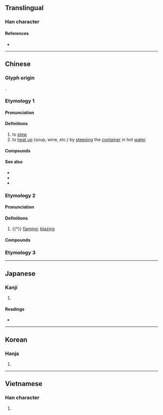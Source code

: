 {{also|炖}}
{{character info/new}}
==Translingual==

===Han character===
{{Han char|rn=86|rad=火|as=12|sn=16|four=98840|canj=FYDK|ids=⿰火敦}}

====References====
* {{Han ref|kx=0682.150|dkj=19403|dj=1094.110|hdz=32236.060|uh=71C9|ud=29129|bh=BF4C|bd=48972}}

----

==Chinese==

===Glyph origin===
{{Han etym}}
{{Han compound|火|敦|ls=psc|c1=s|c2=p}}.

===Etymology 1===
{{zh-forms|s=炖|t2=炖}}

====Pronunciation====
{{zh-pron
|m=dùn
|m-s=den4
|c=dan6,deon6
|c-t=un5
|h=pfs=tûn
|md=dông
|mn=tūn
|mn-t=dung6
|w=2ten
|mc=
|oc=1
|cat=v
}}

====Definitions====
{{zh-hanzi}}

# to [[stew]]
# to [[heat up]] (soup, wine, etc.) by [[steep]]ing the [[container]] in hot [[water]]

====Compounds====
{{zh-der|燉冬菇|燉補|清燉|燉鍋|燉煮}}

====See also====
* {{zh-l|燴}}
* {{zh-l|扒|tr=pá}}
* {{zh-l|蒸}}

===Etymology 2===
{{zh-forms}}

====Pronunciation====
{{zh-pron
|m=tún,dūn
|mc=y
|oc=2+3
|cat=a
}}

====Definitions====
{{zh-hanzi}}

# {{†}} [[flaming]]; [[blazing]]

====Compounds====
{{zh-der|*燉煌}}

===Etymology 3===
{{zh-see|暾|v}}

----

==Japanese==

===Kanji===
{{ja-kanji|grade=|rs=火12}}

# {{defn|lang=ja|sort=火12}}

====Readings====
* {{ja-readings|on=[[とん]] (ton)|kun=[[あきらか]] (akiraka)}}

----

==Korean==

===Hanja===
{{ko-hanja|hangeul=돈|eumhun=|mr=ton|y=ton}}

# {{defn|lang=ko|sort=火12}}

----

==Vietnamese==

===Han character===
{{vi-hantu|[[đôn]], [[đun]], [[đón]], [[don]], [[giôn]]|rs=火12}}

# {{defn|lang=vi|sort=火12}}